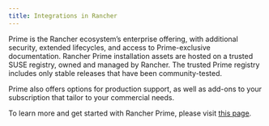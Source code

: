 ```yaml
---
title: Integrations in Rancher
---
```


Prime is the Rancher ecosystem’s enterprise offering, with additional security, extended lifecycles, and access to Prime-exclusive documentation. Rancher Prime installation assets are hosted on a trusted SUSE registry, owned and managed by Rancher. The trusted Prime registry includes only stable releases that have been community-tested. 

Prime also offers options for production support, as well as add-ons to your subscription that tailor to your commercial needs.

To learn more and get started with Rancher Prime, please visit [this page](https://www.rancher.com/quick-start). 


<DocCardList items={useCurrentSidebarCategory().items.slice(0,8)} />


